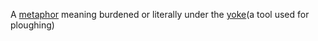 {{wikify}}
A [[metaphor]] meaning burdened or literally under the [[yoke]](a tool used for ploughing)